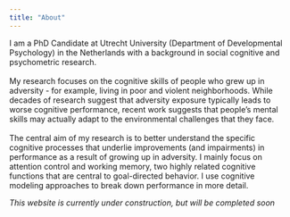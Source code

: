 ```yaml
---
title: "About"
---
```


I am a PhD Candidate at Utrecht University (Department of Developmental Psychology) in the Netherlands with a background in social cognitive and psychometric research.\
\
My research focuses on the cognitive skills of people who grew up in adversity - for example, living in poor and violent neighborhoods. While decades of research suggest that adversity exposure typically leads to worse cognitive performance, recent work suggests that people's mental skills may actually adapt to the environmental challenges that they face.\
\
The central aim of my research is to better understand the specific cognitive processes that underlie improvements (and impairments) in performance as a result of growing up in adversity. I mainly focus on attention control and working memory, two highly related cognitive functions that are central to goal-directed behavior. I use cognitive modeling approaches to break down performance in more detail.

*This website is currently under construction, but will be completed soon*\
\
